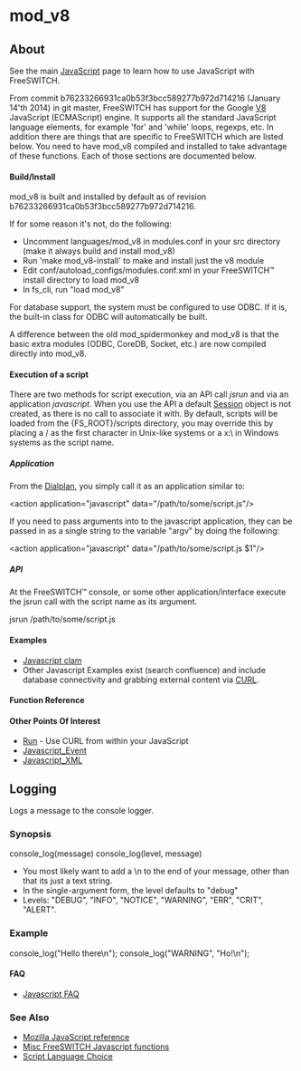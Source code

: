 
# mod_v8 

 

## About

See the main [JavaScript](../Client-and-Developer-Interfaces/JavaScript/index.mdx#api) page to learn how to use JavaScript with FreeSWITCH.

From commit b76233266931ca0b53f3bcc589277b972d714216 (January 14'th 2014) in git master, FreeSWITCH has support for the Google [V8](https://code.google.com/p/v8/) JavaScript (ECMAScript) engine. It supports all the standard JavaScript language elements, for example 'for' and 'while' loops, regexps, etc. In addition there are things that are specific to FreeSWITCH which are listed below. You need to have mod\_v8 compiled and installed to take advantage of these functions. Each of those sections are documented below.

#### Build/Install

mod\_v8 is built and installed by default as of revision b76233266931ca0b53f3bcc589277b972d714216.

If for some reason it's not, do the following:

* Uncomment languages/mod\_v8 in modules.conf in your src directory (make it always build and install mod\_v8)
* Run 'make mod\_v8-install' to make and install just the v8 module
* Edit conf/autoload\_configs/modules.conf.xml in your FreeSWITCH™ install directory to load mod\_v8
* In fs\_cli, run "load mod\_v8"

For database support, the system must be configured to use ODBC. If it is, the built-in class for ODBC will automatically be built.

A difference between the old mod\_spidermonkey and mod\_v8 is that the basic extra modules (ODBC, CoreDB, Socket, etc.) are now compiled directly into mod\_v8.

#### Execution of a script

There are two methods for script execution, via an API call _jsrun_ and via an application _javascript_. When you use the API a default [Session](../Client-and-Developer-Interfaces/JavaScript/Session/index.mdx#methods) object is not created, as there is no call to associate it with. By default, scripts will be loaded from the \{FS\_ROOT}/scripts directory, you may override this by placing a / as the first character in Unix-like systems or a x:\\ in Windows systems as the script name.

##### Application

From the [Dialplan](../Dialplan/XML-Dialplan/index.mdx#about), you simply call it as an application similar to:

\<action application="javascript" data="/path/to/some/script.js"/>

If you need to pass arguments into to the javascript application, they can be passed in as a single string to the variable "argv" by doing the following:

\<action application="javascript" data="/path/to/some/script.js $1"/>

##### API

At the FreeSWITCH™ console, or some other application/interface execute the jsrun call with the script name as its argument.

jsrun /path/to/some/script.js

  
####  Examples 

* [Javascript clam](../Client-and-Developer-Interfaces/JavaScript/Javascript-Examples/JavaScript-Example---cnam_7144664.mdx#about)
* Other Javascript Examples exist (search confluence) and include database connectivity and grabbing external content via [CURL](http://en.wikipedia.org/wiki/CURL).

####  Function Reference 

####  Other Points Of Interest 

* [Run](../Client-and-Developer-Interfaces/JavaScript/JavaScript-API-Reference/Run_13173558.mdx) \- Use CURL from within your JavaScript
* [Javascript\_Event](../Client-and-Developer-Interfaces/JavaScript/JavaScript-Event/JavaScript-Event-Handler_7144102.mdx#about)
* [Javascript\_XML](../Client-and-Developer-Interfaces/JavaScript/Javascript-Examples/JavaScript-example---XML_7144136.mdx#about)

## Logging

Logs a message to the console logger.

### Synopsis

console_log(message)
console_log(level, message)

* You most likely want to add a \\n to the end of your message, other than that its just a text string.
* In the single-argument form, the level defaults to "debug"
* Levels: "DEBUG", "INFO", "NOTICE", "WARNING", "ERR", "CRIT", "ALERT".

### Example

console_log("Hello there\n");
console_log("WARNING", "Ho!\n");

#### FAQ

* [Javascript FAQ](../Client-and-Developer-Interfaces/JavaScript/index.mdx)

###  See Also 

* [Mozilla JavaScript reference](http://developer.mozilla.org/en/docs/JavaScript)
* [Misc FreeSWITCH Javascript functions](../Client-and-Developer-Interfaces/JavaScript/Javascript-Miscellaneous_16352162.mdx)
* [Script Language Choice](../Client-and-Developer-Interfaces/Script-Language-Choice_1048942.mdx#about)


